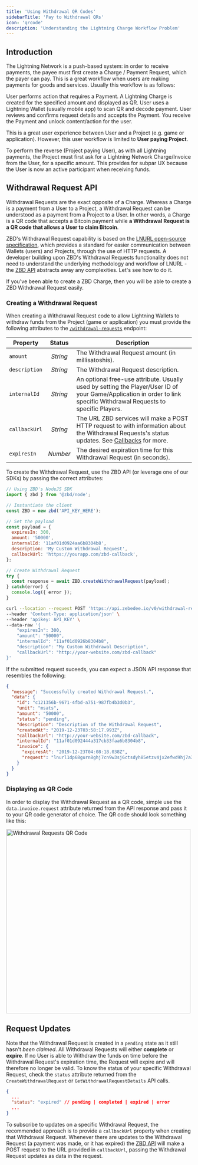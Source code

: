 ```yaml
---
title: 'Using Withdrawal QR Codes'
sidebarTitle: 'Pay to Withdrawal QRs'
icon: 'qrcode'
description: 'Understanding the Lightning Charge Workflow Problem'
---
```


## Introduction

The Lightning Network is a push-based system: in order to receive payments, the payee must first create a Charge / Payment Request, which the payer can pay. This is a great workflow when users are making payments for goods and services. Usually this workflow is as follows:

<CardGroup cols={2}>
  <Card title="First" icon="1" color="#000000">
    User performs action that requires a Payment.
  </Card>
  <Card title="Second" icon="2" color="#000000">
    A Lightning Charge is created for the specified amount and displayed as QR.
  </Card>
  <Card title="Third" icon="3" color="#000000">
    User uses a Lightning Wallet (usually mobile app) to scan QR and decode payment.
  </Card>
  <Card title="Fourth" icon="4" color="#000000">
    User reviews and confirms request details and accepts the Payment.
  </Card>
</CardGroup>

<CardGroup cols={1}>
  <Card title="Fifth" icon="5" color="#000000">
    You receive the Payment and unlock content/action for the user.
  </Card>
</CardGroup>

This is a great user experience between User and a Project (e.g. game or application). However, this user workflow is limited to **User paying Project**.

To perform the reverse (Project paying User), as with all Lightning payments, the Project must first ask for a Lightning Network Charge/Invoice from the User, for a specific amount. This provides for subpar UX because the User is now an active participant when receiving funds.

## Withdrawal Request API

Withdrawal Requests are the exact opposite of a Charge. Whereas a Charge is a payment from a User to a Project, a Withdrawal Request can be understood as a payment from a Project to a User. In other words, a Charge is a QR code that accepts a Bitcoin payment while **a Withdrawal Request is a QR code that allows a User to claim Bitcoin**.

ZBD's Withdrawal Request capability is based on the [LNURL open-source specification](https://github.com/fiatjaf/lnurl-rfc), which provides a standard for easier communication between Wallets (users) and Projects, through the use of HTTP requests. A developer building upon ZBD's Withdrawal Requests functionality does not need to understand the underlying methodology and workflow of LNURL - the [ZBD API](/payments/api) abstracts away any complexities. Let's see how to do it.

<Tip>If you've been able to create a ZBD Charge, then you will be able to create a ZBD Withdrawal Request easily.</Tip>  

### Creating a Withdrawal Request

When creating a Withdrawal Request code to allow Lightning Wallets to withdraw funds from the Project (game or application) you must provide the following attributes to the [`/withdrawal-requests`](/payments/api/withdrawal-requests/create) endpoint:

| Property | Status | Description |
| --- | :-: | --- |
| `amount` | _String_ | The Withdrawal Request amount (in millisatoshis). |
| `description` | _String_ | The Withdrawal Request description. |
| `internalId` | _String_ | An optional free-use attribute. Usually used by setting the Player/User ID of your Game/Application in order to link specific Withdrawal Requests to specific Players. |
| `callbackUrl` | _String_ | The URL ZBD services will make a POST HTTP request to with information about the Withdrawal Requests's status updates. See [Callbacks](/payments/api/callbacks) for more. |
| `expiresIn` | _Number_ | The desired expiration time for this Withdrawal Request (in seconds). |

To create the Withdrawal Request, use the ZBD API (or leverage one of our SDKs) by passing the correct attributes:

<CodeGroup>

```js NodeJS
// Using ZBD's NodeJS SDK
import { zbd } from '@zbd/node';

// Instantiate the client
const ZBD = new zbd('API_KEY_HERE');

// Set the payload
const payload = {
  expiresIn: 300,
  amount: '50000',
  internalId: '11af01d0924aa6b8304b8',
  description: 'My Custom Withdrawal Request',
  callbackUrl: 'https://yourapp.com/zbd-callback',
};

// Create Withdrawal Request
try {
  const response = await ZBD.createWithdrawalRequest(payload);
} catch(error) {
  console.log({ error });
}
```

```bash cURL
curl --location --request POST 'https://api.zebedee.io/v0/withdrawal-requests' \
--header 'Content-Type: application/json' \
--header 'apikey: API_KEY' \
--data-raw '{
    "expiresIn": 300,
    "amount": "50000",
    "internalId": "11af01d0926b8304b8",
    "description": "My Custom Withdrawal Description",
    "callbackUrl": "http://your-website.com/zbd-callback"
}'
```

</CodeGroup>

If the submitted request suceeds, you can expect a JSON API response that resembles the following:

```json
{
  "message": "Successfully created Withdrawal Request.",
  "data": {
    "id": "c121356b-9671-4fbd-a751-987fb4b3d0b3",
    "unit": "msats",
    "amount": "50000",
    "status": "pending",
    "description": "Description of the Withdrawal Request",
    "createdAt": "2019-12-23T03:58:17.993Z",
    "callbackUrl": "http://your-website.com/zbd-callback",
    "internalId": "11af01d092444a317cb33faa6b8304b8",
    "invoice": {
      "expiresAt": "2019-12-23T04:08:18.038Z",
      "request": "lnurl1dp68gurn8ghj7cn9w3sj6ctsdyh85etzv4jx2efwd9hj7a3s9acxz7tvdaskgtthd96xserjv9mkzmpdwfjhzat9wd6r7um9vdex2apav3skxdfev93rwvm9x43nwcf5vvekgdmpxq6rgvrrxumnxdp3vserqe35v4jr2efs8y6k2epkxf3rxc35vg6nwdrpx9jrqv3kxfjxxwqxmuhcd"
    }
  }
}
```  

### Displaying as QR Code

In order to display the Withdrawal Request as a QR code, simple use the `data.invoice.request` attribute returned from the API response and pass it to your QR code generator of choice. The QR code should look something like this:

<Frame caption="Withdrawal Requests QR Code">
  <img src="/img/v2/withdrawal-requests-qr.png" width="500" alt="Withdrawal Requests QR Code" />
</Frame>
<br />

## Request Updates

Note that the Withdrawal Request is created in a `pending` state as it still hasn't _been claimed_. All Withdrawal Requests will either **complete** or **expire**. If no User is able to Withdraw the funds on time before the Withdrawal Request's expiration time, the Request will expire and will therefore no longer be valid. To know the status of your specific Withdrawal Request, check the `status` attribute returned from the `CreateWithdrawalRequest` or `GetWithdrawalRequestDetails` API calls.

```json
{
  ...
  "status": "expired" // pending | completed | expired | error
  ...
}
```

To subscribe to updates on a specific Withdrawal Request, the recommended approach is to provide a `callbackUrl` property when creating that Withdrawal Request. Whenever there are updates to the Withdrawal Request (a payment was made, or it has expired) the [ZBD API](/payments/api) will make a POST request to the URL provided in `callbackUrl`, passing the Withdrawal Request updates as data in the request.
